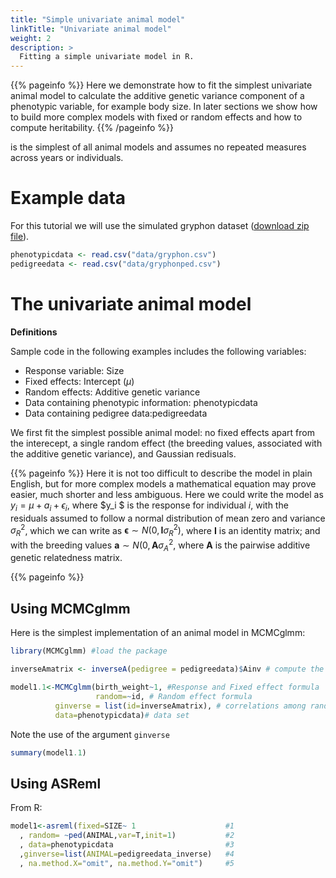 ```yaml
---
title: "Simple univariate animal model"
linkTitle: "Univariate animal model"
weight: 2
description: >
  Fitting a simple univariate model in R.
---
```


{{% pageinfo %}}
Here we demonstrate how to fit the simplest univariate animal model to calculate the additive genetic variance component of a phenotypic variable, for example body size. In later sections we show how to build more complex models with fixed or random effects and how to compute heritability.
{{% /pageinfo %}}


 is the simplest of all animal models and assumes no repeated measures across years or individuals.


# Example data

For this tutorial we will use the simulated gryphon dataset ([download zip file](data/gryphons.zip)).

```r
phenotypicdata <- read.csv("data/gryphon.csv")
pedigreedata <- read.csv("data/gryphonped.csv")
```


# The univariate animal model

**Definitions**

Sample code in the following examples includes the following variables:

* Response variable: Size
* Fixed effects: Intercept ($\mu$)
* Random effects: Additive genetic variance
* Data containing phenotypic information: phenotypicdata
* Data containing pedigree data:pedigreedata

We first fit the simplest possible animal model: no fixed effects apart from the interecept, a single random effect (the breeding values, associated with the additive genetic variance), and Gaussian redisuals.

{{% pageinfo %}}
Here it is not too difficult to describe the model in plain English, but for more complex models a mathematical equation may prove easier, much shorter and less ambiguous. Here we could write the model as $y_i = \mu + a_i + \epsilon_i$, where $y_i $ is the response for individual $i$, with the residuals assumed to follow a normal distribution of mean zero and variance $\sigma_R^2$, which we can write as $\mathbf{\epsilon} \sim N(0,\mathbf{I}\sigma_R^2)$, where $\mathbf{I}$ is an identity matrix; and with the breeding values $\mathbf{a} \sim N(0,\mathbf{A} \sigma_A^2$, where $\mathbf{A}$ is the pairwise additive genetic relatedness matrix.

{{% pageinfo %}}



## Using MCMCglmm

Here is the simplest implementation of an animal model in MCMCglmm:

```r
library(MCMCglmm) #load the package

inverseAmatrix <- inverseA(pedigree = pedigreedata)$Ainv # compute the inverse relatedness matrix

model1.1<-MCMCglmm(birth_weight~1, #Response and Fixed effect formula
                   random=~id, # Random effect formula
          ginverse = list(id=inverseAmatrix), # correlations among random effect levels (here breeding values)
          data=phenotypicdata)# data set
```

Note the use of the argument `ginverse`


```r
summary(model1.1)
```


## Using ASReml

From R:
```r
model1<-asreml(fixed=SIZE~ 1                    #1  
  , random= ~ped(ANIMAL,var=T,init=1)           #2  
  , data=phenotypicdata                         #3
  ,ginverse=list(ANIMAL=pedigreedata_inverse)   #4
  , na.method.X="omit", na.method.Y="omit")     #5
```






 
